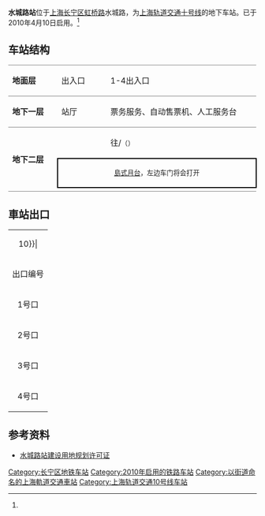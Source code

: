 {{noteTA 
|G1 =Railway}}
{{Infobox station
|name = 水城路
|eng_name = Shuicheng Road
|symbol_right =
|linecolour = {{上海地铁颜色|10|yes}}
|image = 201609 Shuicheng Road Station.jpg
|caption = 水城路站站台
|other_name = 
|country = {{PRC}}
|borough = [[上海市|上海市]][[长宁区|长宁区]][[虹桥街道_(上海市)|虹桥街道]]
|address = [[虹桥路|虹桥路]]与[[水城南路|水城南路]]交叉口
|coordinates = {{coord|31|12|4|N|121|23|13|E|type:railwaystation}}
|elevation = 
|owned = [[上海申通地铁集团|上海申通地铁集团]]
|operator = [[上海地铁|上海地铁]]
|lines = {{上海地铁线路名|10|SL}}
|distance = 
|platform = 1個[[島式月台|島式月台]]
|tracks = 2条
|bus_routes = 
|bus_stands = 
|connections = 
|structure = 地下车站
|hall = 地下站厅
|depth = 
|levels = 
|interchange = 
|exits = 4个
|architect = 
|architectural_style = 
|colour = 
|type = 
|status = 运营中
|code = L10/06
|classification = 
|website = 
|built = 
|opened = {{Start date|2010|4|10|df=y}}<ref name="open">{{cite web |title=轨交10号线4月10日开通试运营 暂不接通虹桥枢纽 |url=http://sh.xinmin.cn/minsheng/2010/04/08/4346435.html |website=新民网 |accessdate=2021-03-28 |archiveurl=https://web.archive.org/web/20160304111605/http://sh.xinmin.cn/minsheng/2010/04/08/4346435.html |archivedate=2016-03-04 |date=2010-04-08 |dead-url=no }}</ref>
|closed = 
|former = 
|pass_year = 
|passengers = 
|pass_system = 
|pass_rank = 
|mpassengers = 
|trains = 
|station_hours = 
|hours = 
|first = 往{{上海地铁起讫站|10|L|虹桥火车站}}：6:11<br/>往{{上海地铁起讫站|10|L|航中路}}：6:16<br/>往{{上海地铁起讫站|10|R}}：5:36
|last = 往{{上海地铁起讫站|10|L|虹桥火车站}}：23:31<br/>往{{上海地铁起讫站|10|L|航中路}}：23:26<br/>往{{上海地铁起讫站|10|R}}：22:42
|adjacent = {{Adjacent stations|system=上海地铁|line=10|left=龙溪路|right=伊犁路|note-left=L10/05|note-mid=L10/06|note-right=L10/07}}
}}
'''水城路站'''位于[[上海|上海]][[长宁区|长宁区]][[虹桥路|虹桥路]]水城路，为[[上海轨道交通十号线|上海轨道交通十号线]]的地下车站。已于2010年4月10日启用。<ref name=open/>

==车站结构==
{|cellspacing=0 cellpadding=3
|style="border-top:solid 1px gray;border-bottom:solid 1px gray;" width=100|'''地面层'''
|style="border-top:solid 1px gray;border-bottom:solid 1px gray;" width=100|出入口
|style="border-top:solid 1px gray;border-bottom:solid 1px gray;" width=350|1-4出入口
|-
|style="border-bottom:solid 1px gray;"|'''地下一层'''
|style="border-bottom:solid 1px gray;"|站厅
|style="border-bottom:solid 1px gray;"|票务服务、自动售票机、人工服务台
|-
|style="border-bottom:solid 1px gray;" rowspan=3|'''地下二层'''
|{{arrow|L}}
|{{上海地铁线路名|10}}往{{站|虹桥火车站}}/{{站|航中路}}<small>（{{站|龙溪路}}）</small>
|-
|style="border-top:solid 2px black;border-right:solid 2px black;border-left:solid 2px black;border-bottom:solid 2px black;" colspan=2|<center><small>[[島式月台|島式月台]]，左边车门将会打开</small></center>
|-
|style="border-bottom:solid 1px gray;"|
|style="border-bottom:solid 1px gray;"|{{split text|{{上海地铁线路名|10}}往{{站|基隆路}}<small>（{{站|伊犁路}}）</small>|{{arrow|R}}}}
|}
{{multiple image|align=center|direction=vertical|width=700
|image1=201706 Panorama of Shuicheng Road Station Concourse.jpg|caption1=站厅全景图
}}
== 車站出口 ==
{| class="wikitable"
|colspan=4 align="center" bgcolor={{上海地铁颜色|10}}|
|-
! 出口编号 !! 建议前往目的地 !! 照片
|-
| 1号口 || ||
|-
| 2号口 || ||
|-
| 3号口 || ||
|-
| 4号口 || ||
|}

==参考资料==
{{commonscat|Shuicheng Road Station}}
*[https://web.archive.org/web/20070927192457/http://www.shghj.gov.cn/Ct_3.aspx?ct_id=00051102E15946 水城路站建设用地规划许可证]
{{reflist}}

{{上海轨道交通10号线车站}}

[[Category:长宁区地铁车站|Category:长宁区地铁车站]]
[[Category:2010年启用的铁路车站|Category:2010年启用的铁路车站]]
[[Category:以街道命名的上海軌道交通車站|Category:以街道命名的上海軌道交通車站]]
{{Shmetro-stub}}
[[Category:上海轨道交通10号线车站|Category:上海轨道交通10号线车站]]